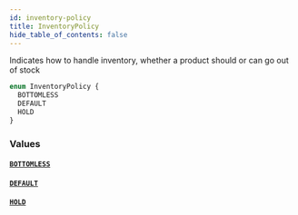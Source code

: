 ```yaml
---
id: inventory-policy
title: InventoryPolicy
hide_table_of_contents: false
---
```



Indicates how to handle inventory, whether a product should or can go out of stock

```graphql
enum InventoryPolicy {
  BOTTOMLESS
  DEFAULT
  HOLD
}
```


### Values

#### [`BOTTOMLESS`](#)




#### [`DEFAULT`](#)




#### [`HOLD`](#)






